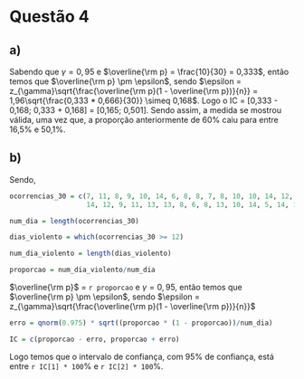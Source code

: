# Questão 4

## a)

Sabendo que $\gamma = 0,95$ e $\overline{\rm p} = \frac{10}{30} = 0,333$, então temos que $\overline{\rm p} \pm \epsilon$, sendo $\epsilon = z_{\gamma}\sqrt{\frac{\overline{\rm p}(1 - \overline{\rm p})}{n}} = 1,96\sqrt{\frac{0,333 * 0,666}{30}} \simeq 0,168$. Logo o IC = [0,333 - 0,168; 0,333 + 0,168] = [0,165; 0,501]. Sendo assim, a medida se mostrou válida, uma vez que, a proporção anteriormente de 60% caiu para entre 16,5% e 50,1%.

## b)

Sendo,

```r
ocorrencias_30 = c(7, 11, 8, 9, 10, 14, 6, 8, 8, 7, 8, 10, 10, 14, 12, 
                   14, 12, 9, 11, 13, 13, 8, 6, 8, 13, 10, 14, 5, 14, 10)

num_dia = length(ocorrencias_30)

dias_violento = which(ocorrencias_30 >= 12)

num_dia_violento = length(dias_violento)

proporcao = num_dia_violento/num_dia
```

$\overline{\rm p}$ = `r proporcao` e $\gamma = 0,95$, então temos que $\overline{\rm p} \pm \epsilon$, sendo $\epsilon = z_{\gamma}\sqrt{\frac{\overline{\rm p}(1 - \overline{\rm p})}{n}}$

```r
erro = qnorm(0.975) * sqrt((proporcao * (1 - proporcao))/num_dia)

IC = c(proporcao - erro, proporcao + erro)
```

Logo temos que o intervalo de confiança, com 95% de confiança, está entre `r IC[1] * 100`% e `r IC[2] * 100`%.
